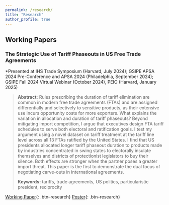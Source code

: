 ```yaml
---
permalink: /research/
title: "Research"
author_profile: true
---
```


<!-- ## Research Statement -->

<!-- [blah blah] -->

## Working Papers

### The Strategic Use of Tariff Phaseouts in US Free Trade Agreements

\*Presented at IHS Trade Symposium (Harvard, July 2024); GSIPE APSA 2024 Pre-Conference and APSA 2024 (Philadelphia, September 2024); GSIPE Fall 2024 Virtual Webinar (October 2024), PEIO (Harvard, January 2025)

> **Abstract:** Rules prescribing the duration of tariff elimination are common in modern free trade agreements (FTAs) and are assigned differentially and selectively to sensitive products, as their extensive use incurs opportunity costs for more exporters. What explains the variation in allocation and duration of tariff phaseouts? Beyond mitigating import competition, I argue that executives design FTA tariff schedules to serve both electoral and ratification goals. I test my argument using a novel dataset on tariff treatment at the tariff line level across all 13 FTAs ratified by the United States. I find that US presidents allocated longer tariff phaseout duration to products made by industries concentrated in swing states to electorally insulate themselves and districts of protectionist legislators to buy their silence. Both effects are stronger when the partner poses a greater import threat. This paper is the first to demonstrate the dual focus of negotiating carve-outs in international agreements.
>
> **Keywords:** tariffs, trade agreements, US politics, particularistic president, reciprocity

[Working Paper](/files/pdf/research/Thai-JMP.pdf){: .btn--research} [Poster](/files/pdf/research/Thai-JMP-poster.pdf){: .btn--research}
